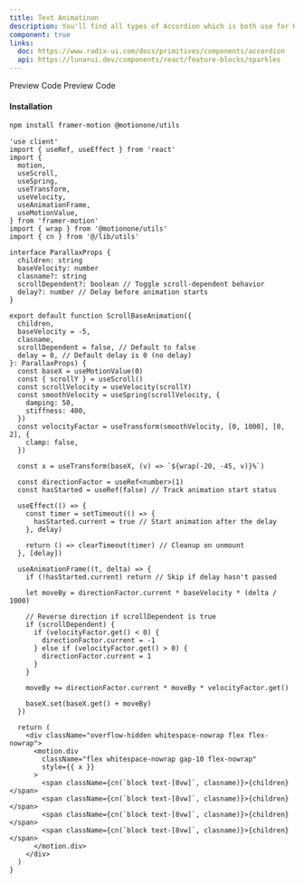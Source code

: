 ```yaml
---
title: Text Animatinon
description: You'll find all types of Accordion which is both use for HTML, REACTJS and NEXTJS
component: true
links:
  doc: https://www.radix-ui.com/docs/primitives/components/accordion
  api: https://lunarui.dev/components/react/feature-blocks/sparkles
---
```


<Tabs defaultValue="preview" className="w-full relative">
  <TabsList>
    <TabsTrigger value="preview">Preview</TabsTrigger>
    <TabsTrigger value="codesnippet">Code</TabsTrigger>
  </TabsList>
  <TabsContent value="preview">
    <ComponentPreview name="scrollbasedmaquee" category="beam" />
  </TabsContent>
  <TabsContent value="codesnippet">
    <CodeWrapper noExpand={true}>
      <CodePreview name="scrollbasedmaquee" category="beam" />
    </CodeWrapper>
  </TabsContent>
</Tabs>
<Tabs defaultValue="preview" className="w-full relative">
  <TabsList>
    <TabsTrigger value="preview">Preview</TabsTrigger>
    <TabsTrigger value="codesnippet">Code</TabsTrigger>
  </TabsList>
  <TabsContent value="preview">
    <ComponentPreview name="scrollbasedmaquee2" category="beam" />
  </TabsContent>
  <TabsContent value="codesnippet">
    <CodeWrapper noExpand={true}>
      <CodePreview name="scrollbasedmaquee2" category="beam" />
    </CodeWrapper>
  </TabsContent>
</Tabs>

#### Installation

```bash
npm install framer-motion @motionone/utils
```

```tsx title="text-marquee.tsx"
'use client'
import { useRef, useEffect } from 'react'
import {
  motion,
  useScroll,
  useSpring,
  useTransform,
  useVelocity,
  useAnimationFrame,
  useMotionValue,
} from 'framer-motion'
import { wrap } from '@motionone/utils'
import { cn } from '@/lib/utils'

interface ParallaxProps {
  children: string
  baseVelocity: number
  clasname?: string
  scrollDependent?: boolean // Toggle scroll-dependent behavior
  delay?: number // Delay before animation starts
}

export default function ScrollBaseAnimation({
  children,
  baseVelocity = -5,
  clasname,
  scrollDependent = false, // Default to false
  delay = 0, // Default delay is 0 (no delay)
}: ParallaxProps) {
  const baseX = useMotionValue(0)
  const { scrollY } = useScroll()
  const scrollVelocity = useVelocity(scrollY)
  const smoothVelocity = useSpring(scrollVelocity, {
    damping: 50,
    stiffness: 400,
  })
  const velocityFactor = useTransform(smoothVelocity, [0, 1000], [0, 2], {
    clamp: false,
  })

  const x = useTransform(baseX, (v) => `${wrap(-20, -45, v)}%`)

  const directionFactor = useRef<number>(1)
  const hasStarted = useRef(false) // Track animation start status

  useEffect(() => {
    const timer = setTimeout(() => {
      hasStarted.current = true // Start animation after the delay
    }, delay)

    return () => clearTimeout(timer) // Cleanup on unmount
  }, [delay])

  useAnimationFrame((t, delta) => {
    if (!hasStarted.current) return // Skip if delay hasn't passed

    let moveBy = directionFactor.current * baseVelocity * (delta / 1000)

    // Reverse direction if scrollDependent is true
    if (scrollDependent) {
      if (velocityFactor.get() < 0) {
        directionFactor.current = -1
      } else if (velocityFactor.get() > 0) {
        directionFactor.current = 1
      }
    }

    moveBy += directionFactor.current * moveBy * velocityFactor.get()

    baseX.set(baseX.get() + moveBy)
  })

  return (
    <div className="overflow-hidden whitespace-nowrap flex flex-nowrap">
      <motion.div
        className="flex whitespace-nowrap gap-10 flex-nowrap"
        style={{ x }}
      >
        <span className={cn(`block text-[8vw]`, clasname)}>{children}</span>
        <span className={cn(`block text-[8vw]`, clasname)}>{children}</span>
        <span className={cn(`block text-[8vw]`, clasname)}>{children}</span>
        <span className={cn(`block text-[8vw]`, clasname)}>{children}</span>
      </motion.div>
    </div>
  )
}
```
